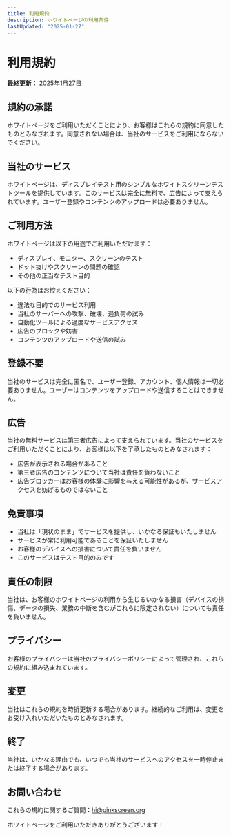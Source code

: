 ```yaml
---
title: 利用規約
description: ホワイトページの利用条件
lastUpdated: "2025-01-27"
---
```


# 利用規約

**最終更新：** 2025年1月27日

## 規約の承諾

ホワイトページをご利用いただくことにより、お客様はこれらの規約に同意したものとみなされます。同意されない場合は、当社のサービスをご利用にならないでください。

## 当社のサービス

ホワイトページは、ディスプレイテスト用のシンプルなホワイトスクリーンテストツールを提供しています。このサービスは完全に無料で、広告によって支えられています。ユーザー登録やコンテンツのアップロードは必要ありません。

## ご利用方法

ホワイトページは以下の用途でご利用いただけます：

- ディスプレイ、モニター、スクリーンのテスト
- ドット抜けやスクリーンの問題の確認
- その他の正当なテスト目的

以下の行為はお控えください：

- 違法な目的でのサービス利用
- 当社のサーバーへの攻撃、破壊、過負荷の試み
- 自動化ツールによる過度なサービスアクセス
- 広告のブロックや妨害
- コンテンツのアップロードや送信の試み

## 登録不要

当社のサービスは完全に匿名で、ユーザー登録、アカウント、個人情報は一切必要ありません。ユーザーはコンテンツをアップロードや送信することはできません。

## 広告

当社の無料サービスは第三者広告によって支えられています。当社のサービスをご利用いただくことにより、お客様は以下を了承したものとみなされます：

- 広告が表示される場合があること
- 第三者広告のコンテンツについて当社は責任を負わないこと
- 広告ブロッカーはお客様の体験に影響を与える可能性があるが、サービスアクセスを妨げるものではないこと

## 免責事項

- 当社は「現状のまま」でサービスを提供し、いかなる保証もいたしません
- サービスが常に利用可能であることを保証いたしません
- お客様のデバイスへの損害について責任を負いません
- このサービスはテスト目的のみです

## 責任の制限

当社は、お客様のホワイトページの利用から生じるいかなる損害（デバイスの損傷、データの損失、業務の中断を含むがこれらに限定されない）についても責任を負いません。

## プライバシー

お客様のプライバシーは当社のプライバシーポリシーによって管理され、これらの規約に組み込まれています。

## 変更

当社はこれらの規約を時折更新する場合があります。継続的なご利用は、変更をお受け入れいただいたものとみなされます。

## 終了

当社は、いかなる理由でも、いつでも当社のサービスへのアクセスを一時停止または終了する場合があります。

## お問い合わせ

これらの規約に関するご質問：hi@pinkscreen.org

ホワイトページをご利用いただきありがとうございます！